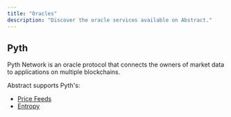 ```yaml
---
title: "Oracles"
description: "Discover the oracle services available on Abstract."
---
```


## Pyth

Pyth Network is an oracle protocol that connects the owners of market data to applications on multiple blockchains.

Abstract supports Pyth's:

- [Price Feeds](https://docs.pyth.network/price-feeds)
- [Entropy](https://docs.pyth.network/entropy)
